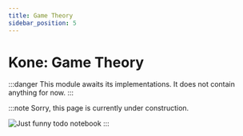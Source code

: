 ```yaml
---
title: Game Theory
sidebar_position: 5
---
```


# Kone: Game Theory

:::danger
This module awaits its implementations. It does not contain anything for now.
:::

:::note
Sorry, this page is currently under construction.

![Just funny todo notebook](/img/todo.jpg)
:::